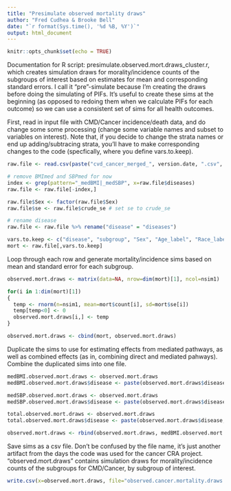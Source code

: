 ```yaml
---
title: "Presimulate observed mortality draws"
author: "Fred Cudhea & Brooke Bell"
date: "`r format(Sys.time(), '%d %B, %Y')`"
output: html_document
---
```


<style>
pre {
  overflow-x: auto;
}
pre code {
  word-wrap: normal;
  white-space: pre;
}
</style>


```r

knitr::opts_chunk$set(echo = TRUE)

```

Documentation for R script: presimulate.observed.mort.draws_cluster.r, which creates simulation draws for morality/incidence counts of the subgroups of interest based on estimates for mean and corresponding standard errors. I call it "pre"-simulate because I'm creating the draws before doing the simulating of PIFs. It's useful to create these sims at the beginning (as opposed to redoing them when we calculate PIFs for each outcome) so we can use a consistent set of sims for all health outcomes.   

First, read in input file with CMD/Cancer incidence/death data, and do change some some processing (change some variable names and subset to variables on interest). Note that, if you decide to change the strata names or end up adding/subtracing strata, you'll have to make corresponding changes to the code (specfically, where you define vars.to.keep).

```r

raw.file <- read.csv(paste("cvd_cancer_merged_", version.date, ".csv", sep=""), fileEncoding = 'UTF-8-BOM')

# remove BMImed and SBPmed for now
index <- grep(pattern="_medBMI|_medSBP", x=raw.file$diseases)
raw.file <- raw.file[-index,]

raw.file$Sex <- factor(raw.file$Sex)
raw.file$se <- raw.file$crude_se # set se to crude_se

# rename disease
raw.file <- raw.file %>% rename("disease" = "diseases")

vars.to.keep <- c("disease", "subgroup", "Sex", "Age_label", "Race_label", "count", "se")
mort <- raw.file[,vars.to.keep]

```

Loop through each row and generate mortality/incidence sims based on mean and standard error for each subgroup. 

```r

observed.mort.draws <- matrix(data=NA, nrow=dim(mort)[1], ncol=nsim1)

for(i in 1:dim(mort)[1])
{
  temp <- rnorm(n=nsim1, mean=mort$count[i], sd=mort$se[i])
  temp[temp<0] <- 0
  observed.mort.draws[i,] <- temp
}

observed.mort.draws <- cbind(mort, observed.mort.draws)

```

Duplicate the sims to use for estimating effects from mediated pathways, as well as combined effects (as in, combining direct and mediated pahways). Combine the duplicated sims into one file.  

```r

medBMI.observed.mort.draws <- observed.mort.draws
medBMI.observed.mort.draws$disease <- paste(observed.mort.draws$disease, "_medBMI", sep="")

medSBP.observed.mort.draws <- observed.mort.draws
medSBP.observed.mort.draws$disease <- paste(observed.mort.draws$disease, "_medSBP", sep="")

total.observed.mort.draws <- observed.mort.draws
total.observed.mort.draws$disease <- paste(observed.mort.draws$disease, "_total", sep="")

observed.mort.draws <- rbind(observed.mort.draws, medBMI.observed.mort.draws, medSBP.observed.mort.draws, total.observed.mort.draws)

```

Save sims as a csv file. Don't be confused by the file name, it's just another artifact from the days the code was used for the cancer CRA project. "observed.mort.draws" contains simulation draws for morality/incidence counts of the subgroups for CMD/Cancer, by subgroup of interest.

```r

write.csv(x=observed.mort.draws, file="observed.cancer.mortality.draws.csv")

```

